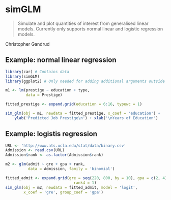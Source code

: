 # simGLM

> Simulate and plot quantities of interest from generalised linear
    models. Currently only supports normal linear and logistic regression models.

Christopher Gandrud



## Example: normal linear regression

```r
library(car) # Contains data
library(simGLM)
library(ggplot2) # Only needed for adding additional arguments outside of sim_glm

m1 <- lm(prestige ~ education + type,
         data = Prestige)

fitted_prestige <- expand.grid(education = 6:16, typewc = 1)

sim_glm(obj = m1, newdata = fitted_prestige, x_coef = 'education') +
    ylab('Predicted Job Prestige\n') + xlab('\nYears of Education')
```

## Example: logistis regression

```r
URL <- 'http://www.ats.ucla.edu/stat/data/binary.csv'
Admission <- read.csv(URL)
Admission$rank <- as.factor(Admission$rank)

m2 <- glm(admit ~ gre + gpa + rank,
          data = Admission, family = 'binomial')

fitted_admit <- expand.grid(gre = seq(220, 800, by = 10), gpa = c(2, 4),
                              rank4 = 1)
sim_glm(obj = m2, newdata = fitted_admit, model = 'logit',
        x_coef = 'gre', group_coef = 'gpa')
```